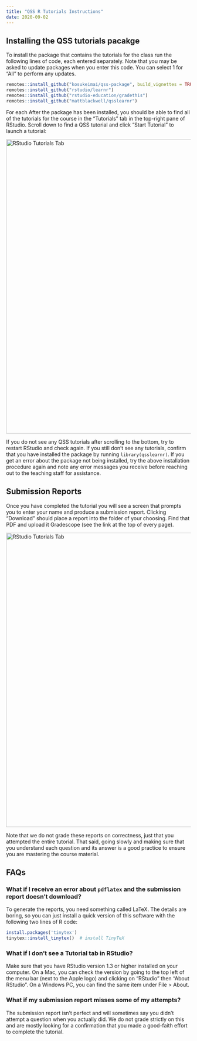 ```yaml
---
title: "QSS R Tutorials Instructions"
date: 2020-09-02
---
```


## Installing the QSS tutorials pacakge

To install the package that contains the tutorials for the class run the following lines of code, each entered separately. Note that you may be asked to update packages when you enter this code. You can select 1 for "All" to perform any updates. 

```r
remotes::install_github("kosukeimai/qss-package", build_vignettes = TRUE)
remotes::install_github("rstudio/learnr")
remotes::install_github("rstudio-education/gradethis")
remotes::install_github("mattblackwell/qsslearnr")
```

For each After the package has been installed, you should be able to find all of the tutorials for the course in the "Tutorials" tab in the top-right pane of RStudio. Scroll down to find a QSS tutorial and click "Start Tutorial" to launch a tutorial: 

<div class="bordered-image"><img src="/images/rstudio-tutorials.png" alt="RStudio Tutorials Tab" width=800></img></div>

If you do not see any QSS tutorials after scrolling to the bottom, try to restart RStudio and check again. If you still don't see any tutorials, confirm that you have installed the package by running `library(qsslearnr)`. If you get an error about the package not being installed, try the above installation procedure again and note any error messages you receive before reaching out to the teaching staff for assistance. 

## Submission Reports

Once you have completed the tutorial you will see a screen that prompts you to enter your name and produce a submission report. Clicking "Download" should place a report into the folder of your choosing. Find that PDF and upload it Gradescope (see the link at the top of every page). 

<div class="bordered-image"><img src="/images/tutorial-report.png" alt="RStudio Tutorials Tab" width=800></img></div>

Note that we do not grade these reports on correctness, just that you attempted the entire tutorial. That said, going slowly and making sure that you understand each question and its answer is a good practice to ensure you are mastering the course material. 


## FAQs

### What if I receive an error about `pdflatex` and the submission report doesn't download?

To generate the reports, you need something called LaTeX. The details are boring, so you can just install a quick version of this software with the following two lines of R code:

```r
install.packages('tinytex')
tinytex::install_tinytex()  # install TinyTeX
```

### What if I don't see a Tutorial tab in RStudio?

Make sure that you have RStudio version 1.3 or higher installed on your computer. On a Mac, you can check the version by going to the top left of the menu bar (next to the Apple logo) and clicking on "RStudio" then "About RStudio". On a Windows PC, you can find the same item under File > About. 

### What if my submission report misses some of my attempts?

The submission report isn't perfect and will sometimes say you didn't attempt a question when you actually did. We do not grade strictly on this and are mostly looking for a confirmation that you made a good-faith effort to complete the tutorial. 
